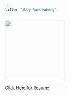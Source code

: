 ```yaml
---
title: "Abby Vandenberg"
---
```


![](img/headshot.png){width=200px}


[Click Here for Resume](https://mail-attachment.googleusercontent.com/attachment/u/0/?ui=2&ik=edcc6e28b0&attid=0.1&permmsgid=msg-f:1706741889973072984&th=17af90b4cb1fb458&view=att&disp=inline&realattid=f_krqs76i10&saddbat=ANGjdJ-G1myg7JcywERJ-Yrs9M9hJGzVa-bjE9BotHhhhSK9FPb16Vwhb6nPc0y3u_CAPGU6wY0lzUzGA5jhvaro8KMbqdgkhptUmY6sQ0w0PBDCW-MiRk9Ow9It6yvsz2jim87hZFeNy8FQI85sU76g2oLfL7OHdbR52iS5OwQBh-JXz24qKOe20W5CZK4uQf7SlhcU_Oa4O4-_D8VnefatmwDKWUD9r9eB9VLZeCwc5eWnEp4Z7wmJAv98DGnQzOaHh8GOoz1dl6CEG_XKrXbOlTec0VI0_a-sxlk_BgMe2_x2iqDG38K6m4l40ro2ksCXIt5ss6JTLLRlSVlb9fQGWkOTivrxrus6tQb4EsvUeD9yI6Mbwp2_mPuiTwKCICYvBen_1sr3LIGEKElJ6m0YYEmkS8TYvHnBhbgeiwjCzeNGdVSpscqv3SAZ9zHYg76VfRaFmh29fKSwhjBC8rgV8-WtK2VcADpYlH2lAeaicb-_2cyE9L9lrvvqxni4oHV0lcjxV8s4KxpvxYQhw7KH5e3LtFJ-Ix4MKEByfSLA5ugHvFe2tdbpc9iq0qlQtuWccpCytImuhVuZAhtTqUTMbvc7hdYfZKqqV3tJoIWU87CXm5vosYL_QGK7i8OrDS2oegUcI0xFFeLiT64rYYNoXp9S8Y5q9bu8ETd0SyanKplI9pBucRu1IV45faI)


